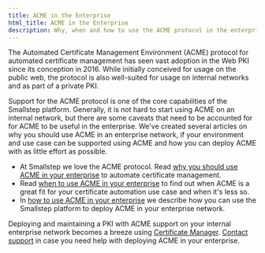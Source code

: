 ```yaml
---
title: ACME in the Enterprise
html_title: ACME in the Enterprise
description: Why, when and how to use the ACME protocol in the enterprise to issue and renew certificates.
---
```


The Automated Certificate Management Environment (ACME) protocol for automated certificate management has seen vast adoption in the Web PKI since its conception in 2016.
While initially conceived for usage on the public web, the protocol is also well-suited for usage on internal networks and as part of a private PKI.

Support for the ACME protocol is one of the core capabilities of the Smallstep platform.
Generally, it is not hard to start using ACME on an internal network, but there are some caveats that need to be accounted for for ACME to be useful in the enterprise.
We've created several articles on why you should use ACME in an enterprise network, if your environment and use case can be supported using ACME and how you can deploy ACME with as little effort as possible.

- At Smallstep we love the ACME protocol. Read [why you should use ACME in your enterprise](/docs/certificate-manager/acme-enterprise/why-acme) to automate certificate management.
- Read [when to use ACME in your enterprise](/docs/certificate-manager/acme-enterprise/when-acme) to find out when ACME is a great fit for your certificate automation use case and when it's less so.
- In [how to use ACME in your enterprise](/docs/certificate-manager/acme-enterprise/how-acme) we describe how you can use the Smallstep platform to deploy ACME in your enterprise network.

Deploying and maintaining a PKI with ACME support on your internal enterprise network becomes a breeze using [Certificate Manager](https://smallstep.com/certificate-manager/).
[Contact support](mailto:cs@smallstep.com) in case you need help with deploying ACME in your enterprise.


